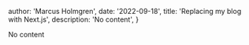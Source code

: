 
  author: 'Marcus Holmgren',
  date: '2022-09-18',
  title: 'Replacing my blog with Next.js',
  description:
    'No content',
}


No content